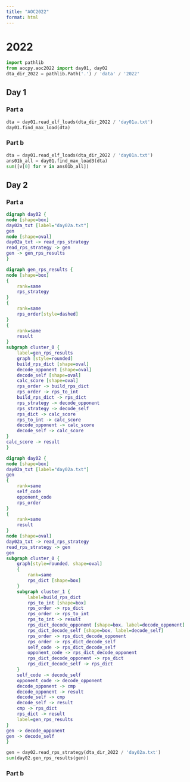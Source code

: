 ```yaml
---
title: "AOC2022"
format: html
---
```



# 2022

```python
import pathlib
from aocpy.aoc2022 import day01, day02
dta_dir_2022 = pathlib.Path('.') / 'data' / '2022'
```

## Day 1

### Part a


```python
dta = day01.read_elf_loads(dta_dir_2022 / 'day01a.txt')
day01.find_max_load(dta)
```

### Part b

```python
dta = day01.read_elf_loads(dta_dir_2022 / 'day01a.txt')
ans01b_all = day01.find_max_load3(dta)
sum([v[0] for v in ans01b_all])
```

## Day 2

### Part a


```dot
digraph day02 {
node [shape=box]
day02a_txt [label="day02a.txt"]
gen
node [shape=oval]
day02a_txt -> read_rps_strategy
read_rps_strategy -> gen
gen -> gen_rps_results
}
```

```dot
digraph gen_rps_results {
node [shape=box]
{
    rank=same
    rps_strategy
}
{
    rank=same
    rps_order[style=dashed]
}
{
    rank=same
    result
}
subgraph cluster_0 {
    label=gen_rps_results
    graph [style=rounded]
    build_rps_dict [shape=oval]
    decode_opponent [shape=oval]
    decode_self [shape=oval]
    calc_score [shape=oval]
    rps_order -> build_rps_dict
    rps_order -> rps_to_int
    build_rps_dict -> rps_dict
    rps_strategy -> decode_opponent
    rps_strategy -> decode_self
    rps_dict -> calc_score
    rps_to_int -> calc_score
    decode_opponent -> calc_score
    decode_self -> calc_score
}
calc_score -> result
}
```


```dot
digraph day02 {
node [shape=box]
day02a_txt [label="day02a.txt"]
gen
{
    rank=same
    self_code
    opponent_code
    rps_order
}
{
    rank=same
    result
}
node [shape=oval]
day02a_txt -> read_rps_strategy
read_rps_strategy -> gen
gen
subgraph cluster_0 {
    graph[style=rounded, shape=oval]
    {
        rank=same
        rps_dict [shape=box]
    }
    subgraph cluster_1 {
        label=build_rps_dict
        rps_to_int [shape=box]
        rps_order -> rps_dict
        rps_order -> rps_to_int
        rps_to_int -> result
        rps_dict_decode_opponent [shape=box, label=decode_opponent]
        rps_dict_decode_self [shape=box, label=decode_self]
        rps_order -> rps_dict_decode_opponent
        rps_order -> rps_dict_decode_self
        self_code -> rps_dict_decode_self
        opponent_code -> rps_dict_decode_opponent
        rps_dict_decode_opponent -> rps_dict
        rps_dict_decode_self -> rps_dict
    }
    self_code -> decode_self
    opponent_code -> decode_opponent
    decode_opponent -> cmp
    decode_opponent -> result
    decode_self -> cmp
    decode_self -> result
    cmp -> rps_dict
    rps_dict -> result
    label=gen_rps_results
}
gen -> decode_opponent
gen -> decode_self
}
```



```python
gen = day02.read_rps_strategy(dta_dir_2022 / 'day02a.txt')
sum(day02.gen_rps_results(gen))
```

### Part b

```python
```
